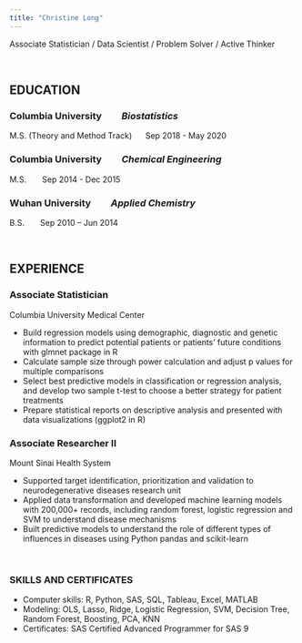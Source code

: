 ```yaml
---
title: "Christine Long"
---
```


Associate Statistician / Data Scientist / Problem Solver / Active Thinker

&nbsp;
&nbsp;
&nbsp;
&nbsp;
&nbsp;
&nbsp;
&nbsp;
&nbsp;
&nbsp;

## EDUCATION

### Columbia University  \ \ \ \ \ \ \ \ *Biostatistics*  <br /> 
M.S. (Theory and Method Track)\ \ \ \ \ \ Sep 2018 - May 2020

### Columbia University  \ \ \ \ \ \ \ \ *Chemical Engineering*  <br />  
M.S. \ \ \ \ \ \ Sep 2014 - Dec 2015

### Wuhan University  \ \ \ \ \ \ \ \ *Applied Chemistry *  <br /> 
B.S. \ \ \ \ \ \ Sep 2010 – Jun 2014

&nbsp;
&nbsp;
&nbsp;
&nbsp;
&nbsp;
&nbsp;
&nbsp;
&nbsp;
&nbsp;

## EXPERIENCE

### Associate Statistician  
Columbia University Medical Center 

+	Build regression models using demographic, diagnostic and genetic information to predict potential patients or patients' future conditions with glmnet package in R   <br /> 
+	Calculate sample size through power calculation and adjust p values for multiple comparisons   <br /> 
+	Select best predictive models in classification or regression analysis, and develop two sample t-test to choose a better strategy for patient treatments  <br /> 
+	Prepare statistical reports on descriptive analysis and presented with data visualizations (ggplot2 in R)

### Associate Researcher II
Mount Sinai Health System 

+	Supported target identification, prioritization and validation to neurodegenerative diseases research unit   <br /> 
+	Applied data transformation and developed machine learning models with 200,000+ records, including random forest, logistic regression and SVM to understand disease mechanisms     <br /> 
+	Built predictive models to understand the role of different types of influences in diseases using Python pandas and scikit-learn     <br /> 

&nbsp;
&nbsp;
&nbsp;
&nbsp;
&nbsp;
&nbsp;
&nbsp;
&nbsp;
&nbsp;



### SKILLS AND CERTIFICATES

+	Computer skills: R, Python, SAS, SQL, Tableau, Excel, MATLAB         <br />
+	Modeling: OLS, Lasso, Ridge, Logistic Regression, SVM, Decision Tree, Random Forest, Boosting, PCA, KNN      <br />
+	Certificates: SAS Certified Advanced Programmer for SAS 9           <br />

&nbsp;
&nbsp;
&nbsp;
&nbsp;
&nbsp;
&nbsp;
&nbsp;
&nbsp;
&nbsp;



